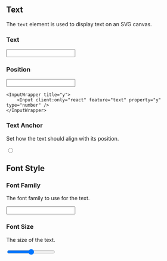 
## Text

The `text` element is used to display text on an SVG canvas.

### Text

<InputWrapper>
  <Input
    client:only="react"
    feature="text"
    property="text"
    type="text"
    long={true}
  />
</InputWrapper>

### Position

<Pair>
    <InputWrapper title="x">
        <Input client:only="react" feature="text" property="x" type="number" />
    </InputWrapper>

    <InputWrapper title="y">
        <Input client:only="react" feature="text" property="y" type="number" />
    </InputWrapper>

</Pair>

### Text Anchor

Set how the text should align with its position.

<InputWrapper>
  <Input
    client:only="react"
    feature="text"
    property="textAnchor"
    type="radio"
    options={["start", "middle", "end"]}
  />
</InputWrapper>

## Font Style

### Font Family

The font family to use for the text.

<InputWrapper>
  <Input
    client:only="react"
    feature="text"
    property="fontFamily"
    type="text"
    long={true}
  />
</InputWrapper>

### Font Size

The size of the text.

<InputWrapper>
  <Input
    client:only="react"
    feature="text"
    property="fontSize"
    type="range"
    max={500}
  />
</InputWrapper>

<Styling />
